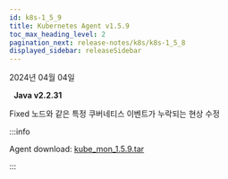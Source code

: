 ```yaml
---
id: k8s-1_5_9
title: Kubernetes Agent v1.5.9
toc_max_heading_level: 2
pagination_next: release-notes/k8s/k8s-1_5_8
displayed_sidebar: releaseSidebar
---
```


2024년 04월 04일

&nbsp; **Java v2.2.31**

<p><Status>Fixed</Status> 노드와 같은 특정 쿠버네티스 이벤트가 누락되는 현상 수정</p>


:::info

Agent download: [kube_mon_1.5.9.tar](https://repo.whatap.io/docker/kube_mon_1.5.9.tar)

:::